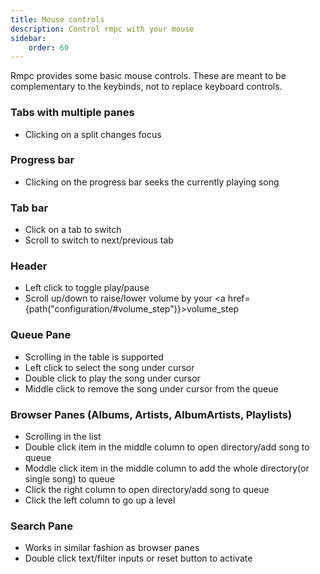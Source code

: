```yaml
---
title: Mouse controls
description: Control rmpc with your mouse
sidebar:
    order: 60
---
```



Rmpc provides some basic mouse controls. These are meant to be complementary to the keybinds, not to replace
keyboard controls.

### Tabs with multiple panes

-   Clicking on a split changes focus

### Progress bar

-   Clicking on the progress bar seeks the currently playing song

### Tab bar

-   Click on a tab to switch
-   Scroll to switch to next/previous tab

### Header

-   Left click to toggle play/pause
-   Scroll up/down to raise/lower volume by your <a href={path("configuration/#volume_step")}>volume_step</a>

### Queue Pane

-   Scrolling in the table is supported
-   Left click to select the song under cursor
-   Double click to play the song under cursor
-   Middle click to remove the song under cursor from the queue

### Browser Panes (Albums, Artists, AlbumArtists, Playlists)

-   Scrolling in the list
-   Double click item in the middle column to open directory/add song to queue
-   Moddle click item in the middle column to add the whole directory(or single song) to queue
-   Click the right column to open directory/add song to queue
-   Click the left column to go up a level

### Search Pane

-   Works in similar fashion as browser panes
-   Double click text/filter inputs or reset button to activate
